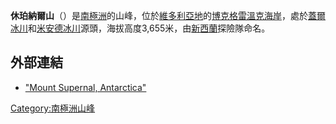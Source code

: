 {{coord|73|04|S|165|42|E|type:mountain_scale:100000|format=dms|display=title}}

'''休珀納爾山'''（{{lang-en|Mount Supernal}}）是[[南極洲|南極洲]]的山峰，位於[[維多利亞地|維多利亞地]]的[[博克格雷溫克海岸|博克格雷溫克海岸]]，處於[[蓋爾冰川|蓋爾冰川]]和[[米安德冰川|米安德冰川]]源頭，海拔高度3,655米，由[[新西蘭|新西蘭]]探險隊命名。

==外部連結==
* [http://www.peakbagger.com/peak.aspx?pid=12181 "Mount Supernal, Antarctica"] {{Wayback|url=http://www.peakbagger.com/peak.aspx?pid=12181 |date=20170721235021 }}

{{DEFAULTSORT:Mount Supernal}}
[[Category:南極洲山峰|Category:南極洲山峰]]


{{BorchgrevinkCoast-geo-stub}}